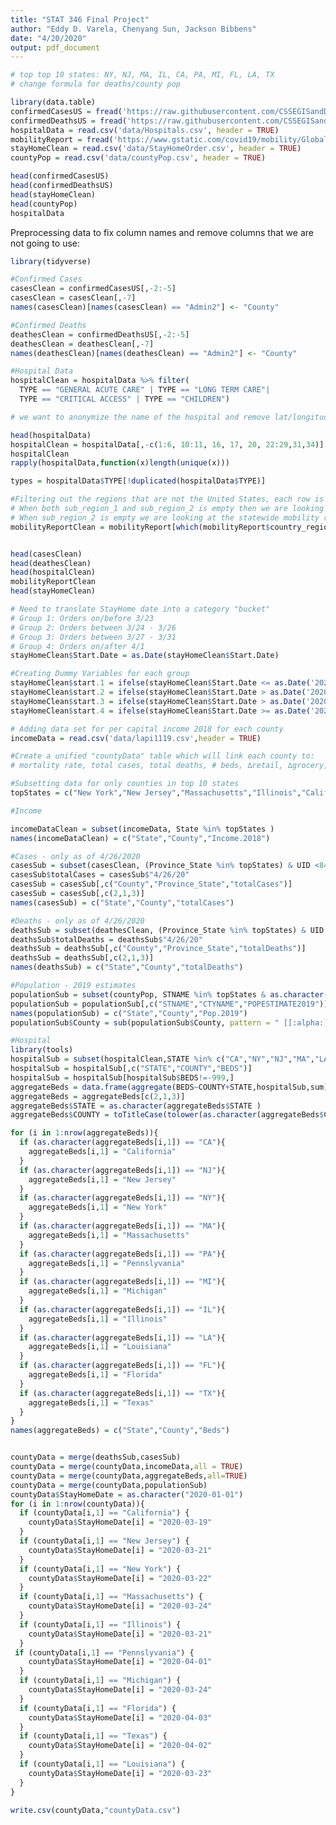 ```yaml
---
title: "STAT 346 Final Project"
author: "Eddy D. Varela, Chenyang Sun, Jackson Bibbens"
date: "4/20/2020"
output: pdf_document
---
```


```r

# top top 10 states: NY, NJ, MA, IL, CA, PA, MI, FL, LA, TX
# change formula for deaths/county pop

library(data.table)
confirmedCasesUS = fread('https://raw.githubusercontent.com/CSSEGISandData/COVID-19/master/csse_covid_19_data/csse_covid_19_time_series/time_series_covid19_confirmed_US.csv')
confirmedDeathsUS = fread('https://raw.githubusercontent.com/CSSEGISandData/COVID-19/master/csse_covid_19_data/csse_covid_19_time_series/time_series_covid19_deaths_US.csv')
hospitalData = read.csv('data/Hospitals.csv', header = TRUE)
mobilityReport = fread('https://www.gstatic.com/covid19/mobility/Global_Mobility_Report.csv')
stayHomeClean = read.csv('data/StayHomeOrder.csv', header = TRUE)
countyPop = read.csv('data/countyPop.csv', header = TRUE)

head(confirmedCasesUS)
head(confirmedDeathsUS)
head(stayHomeClean)
head(countyPop)
hospitalData

```

Preprocessing data to fix column names and remove columns that we are not going to use:
```r
library(tidyverse)

#Confirmed Cases
casesClean = confirmedCasesUS[,-2:-5]
casesClean = casesClean[,-7]
names(casesClean)[names(casesClean) == "Admin2"] <- "County"

#Confirmed Deaths
deathesClean = confirmedDeathsUS[,-2:-5]
deathesClean = deathesClean[,-7]
names(deathesClean)[names(deathesClean) == "Admin2"] <- "County"

#Hospital Data
hospitalClean = hospitalData %>% filter(
  TYPE == "GENERAL ACUTE CARE" | TYPE == "LONG TERM CARE"|
  TYPE == "CRITICAL ACCESS" | TYPE == "CHILDREN")

# we want to anonymize the name of the hospital and remove lat/longitude data, and other id and columns where all the values are the same. We have also removed hospitals that would not be treating people who are infected with the virus.

head(hospitalData)
hospitalClean = hospitalData[,-c(1:6, 10:11, 16, 17, 20, 22:29,31,34)]
hospitalClean
rapply(hospitalData,function(x)length(unique(x)))

types = hospitalData$TYPE[!duplicated(hospitalData$TYPE)]

#Filtering out the regions that are not the United States, each row is a day where the columns represent the %change  from baseline in different categories such as retail, transit, parks, etc...
# When both sub_region_1 and sub_region_2 is empty then we are looking at the whole US
# When sub_region_2 is empty we are looking at the statewide mobility report, I am keeping these in for future use cases.
mobilityReportClean = mobilityReport[which(mobilityReport$country_region=='United States')]


head(casesClean)
head(deathesClean)
head(hospitalClean)
mobilityReportClean
head(stayHomeClean)
```

```r
# Need to translate StayHome date into a category "bucket" 
# Group 1: Orders on/before 3/23
# Group 2: Orders between 3/24 - 3/26
# Group 3: Orders between 3/27 - 3/31
# Group 4: Orders on/after 4/1
stayHomeClean$Start.Date = as.Date(stayHomeClean$Start.Date)

#Creating Dummy Variables for each group
stayHomeClean$start.1 = ifelse(stayHomeClean$Start.Date <= as.Date('2020-03-23'),1,0)
stayHomeClean$start.2 = ifelse(stayHomeClean$Start.Date > as.Date('2020-03-23') & stayHomeClean$Start.Date <= as.Date('2020-03-26') ,1,0)
stayHomeClean$start.3 = ifelse(stayHomeClean$Start.Date > as.Date('2020-03-26') & stayHomeClean$Start.Date <= as.Date('2020-03-31'),1,0)
stayHomeClean$start.4 = ifelse(stayHomeClean$Start.Date >= as.Date('2020-04-01'),1,0)

```

```r
# Adding data set for per capital income 2018 for each county
incomeData = read.csv('data/lapi1119.csv',header = TRUE)
```

```r
#Create a unified "countyData" table which will link each county to: 
# mortality rate, total cases, total deaths, # beds, ∆retail, ∆grocery, ∆parks, ∆transit, ∆work, ∆residential, stay at home, income

#Subsetting data for only counties in top 10 states
topStates = c("New York","New Jersey","Massachusetts","Illinois","California","Pennsylvania", "Michigan", "Florida","Louisiana", "Texas")

#Income

incomeDataClean = subset(incomeData, State %in% topStates )
names(incomeDataClean) = c("State","County","Income.2018")

#Cases - only as of 4/26/2020
casesSub = subset(casesClean, (Province_State %in% topStates) & UID <84060000)
casesSub$totalCases = casesSub$"4/26/20"
casesSub = casesSub[,c("County","Province_State","totalCases")]
casesSub = casesSub[,c(2,1,3)]
names(casesSub) = c("State","County","totalCases")

#Deaths - only as of 4/26/2020
deathsSub = subset(deathesClean, (Province_State %in% topStates) & UID <84060000)
deathsSub$totalDeaths = deathsSub$"4/26/20"
deathsSub = deathsSub[,c("County","Province_State","totalDeaths")]
deathsSub = deathsSub[,c(2,1,3)]
names(deathsSub) = c("State","County","totalDeaths")

#Population - 2019 estimates
populationSub = subset(countyPop, STNAME %in% topStates & as.character(STNAME)!=as.character(CTYNAME))
populationSub = populationSub[,c("STNAME","CTYNAME","POPESTIMATE2019")]
names(populationSub) = c("State","County","Pop.2019")
populationSub$County = sub(populationSub$County, pattern = " [[:alpha:]]*$", replacement = "")

#Hospital 
library(tools)
hospitalSub = subset(hospitalClean,STATE %in% c("CA","NY","NJ","MA","LA","TX","MI","IL","FL","PA"))
hospitalSub = hospitalSub[,c("STATE","COUNTY","BEDS")]
hospitalSub = hospitalSub[hospitalSub$BEDS!=-999,]
aggregateBeds = data.frame(aggregate(BEDS~COUNTY+STATE,hospitalSub,sum))
aggregateBeds = aggregateBeds[c(2,1,3)]
aggregateBeds$STATE = as.character(aggregateBeds$STATE )
aggregateBeds$COUNTY = toTitleCase(tolower(as.character(aggregateBeds$COUNTY )))

for (i in 1:nrow(aggregateBeds)){
  if (as.character(aggregateBeds[i,1]) == "CA"){
    aggregateBeds[i,1] = "California"
  }
  if (as.character(aggregateBeds[i,1]) == "NJ"){
    aggregateBeds[i,1] = "New Jersey"
  }
  if (as.character(aggregateBeds[i,1]) == "NY"){
    aggregateBeds[i,1] = "New York"
  }
  if (as.character(aggregateBeds[i,1]) == "MA"){
    aggregateBeds[i,1] = "Massachusetts"
  }
  if (as.character(aggregateBeds[i,1]) == "PA"){
    aggregateBeds[i,1] = "Pennslyvania"
  }
  if (as.character(aggregateBeds[i,1]) == "MI"){
    aggregateBeds[i,1] = "Michigan"
  }
  if (as.character(aggregateBeds[i,1]) == "IL"){
    aggregateBeds[i,1] = "Illinois"
  }
  if (as.character(aggregateBeds[i,1]) == "LA"){
    aggregateBeds[i,1] = "Louisiana"
  }
  if (as.character(aggregateBeds[i,1]) == "FL"){
    aggregateBeds[i,1] = "Florida"
  }
  if (as.character(aggregateBeds[i,1]) == "TX"){
    aggregateBeds[i,1] = "Texas"
  }
}
names(aggregateBeds) = c("State","County","Beds")


countyData = merge(deathsSub,casesSub)
countyData = merge(countyData,incomeData,all = TRUE)
countyData = merge(countyData,aggregateBeds,all=TRUE)
countyData = merge(countyData,populationSub)
countyData$StayHomeDate = as.character("2020-01-01")
for (i in 1:nrow(countyData)){
  if (countyData[i,1] == "California") {
    countyData$StayHomeDate[i] = "2020-03-19"
  }
  if (countyData[i,1] == "New Jersey") {
    countyData$StayHomeDate[i] = "2020-03-21"
  }
  if (countyData[i,1] == "New York") {
    countyData$StayHomeDate[i] = "2020-03-22"
  }
  if (countyData[i,1] == "Massachusetts") {
    countyData$StayHomeDate[i] = "2020-03-24"
  }
  if (countyData[i,1] == "Illinois") {
    countyData$StayHomeDate[i] = "2020-03-21"
  }
 if (countyData[i,1] == "Pennslyvania") {
    countyData$StayHomeDate[i] = "2020-04-01"
  }
  if (countyData[i,1] == "Michigan") {
    countyData$StayHomeDate[i] = "2020-03-24"
  }
  if (countyData[i,1] == "Florida") {
    countyData$StayHomeDate[i] = "2020-04-03"
  }
  if (countyData[i,1] == "Texas") {
    countyData$StayHomeDate[i] = "2020-04-02"
  }
  if (countyData[i,1] == "Louisiana") {
    countyData$StayHomeDate[i] = "2020-03-23"
  }
}

write.csv(countyData,"countyData.csv")
```





